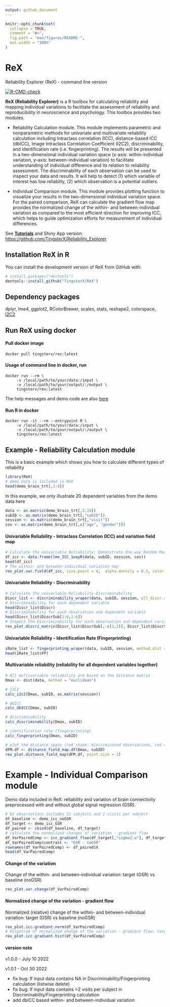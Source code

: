 ```yaml
---
output: github_document
---
```


<!-- README.md is generated from README.Rmd. Please edit that file -->

```r
knitr::opts_chunk$set(
  collapse = TRUE,
  comment = "#>",
  fig.path = "man/figures/README-",
  out.width = "100%"
)
```

# ReX 
Reliability Explorer (ReX) - command line version

<!-- badges: start -->
[![R-CMD-check](https://github.com/TingsterX/ReX/actions/workflows/R-CMD-check.yaml/badge.svg)](https://github.com/TingsterX/ReX/actions/workflows/R-CMD-check.yaml)
<!-- badges: end -->


**ReX (Reliability Explorer)** is a R toolbox for calculating
reliability and mapping individual variations to facilitate the
assessment of reliability and reproducibility in neuroscience and
psychology. This toolbox provides two modules.

-   Reliability Calculation module. This module implements parametric
    and nonparametric methods for univariate and multivariate
    reliability calculation including Intraclass correlation (ICC),
    distance-based ICC (dbICC), Image Intraclass Correlation Coefficient
    (I2C2), discriminability, and identification rate
    (i.e. fingerprinting). The results will be presented in a
    two-dimensional individual variation space (x-axis:
    within-individual variation, y-axis: between-individual variation)
    to facilitate understanding of individual difference and its
    relation to reliability assessment. The discriminability of each
    observation can be used to inspect your data and results. It will
    help to detect (1) which variable of interest has low
    reliablity, (2) which observation is a potential outliers.

-   Individual Comparison module. This module provides plotting function
    to visualize your results in the two-dimensional individual
    variation space. For the paired comparison, ReX can calculate the
    gradient flow map provides the normalized change of the within- and
    between-individual variation as compared to the most efficient
    direction for improving ICC, which helps to guide optimization
    efforts for measurement of individual differences.

See [**Tutorials**](https://github.com/TingsterX/Reliability_Explorer#tutorials) and Shiny App version:
<https://github.com/TingsterX/Reliability_Explorer>

## Installation ReX in R

You can install the development version of ReX from GitHub with:

``` r
# install.packages("devtools")
devtools::install_github("TingsterX/ReX")
```

## Dependency packages

dplyr, lme4, ggplot2, RColorBrewer, scales, stats, reshape2, colorspace,
[I2C2](https://github.com/neuroconductor/I2C2)

## Run ReX using docker

#### Pull docker image

```
docker pull tingsterx/rex:latest
```

#### Usage of command line in docker, run
```
docker run --rm \
     -v /local/path/to/your/data:/input \
     -v /local/path/to/your/output/:/output \
     tingsterx/rex:latest
```
The help messages and demo code are also [here](https://github.com/TingsterX/Reliability_Explorer/blob/main/rex_command_helper.md)

#### Run R in docker
```
docker run -it --rm --entrypoint R \
     -v /local/path/to/your/data:/input \
     -v /local/path/to/your/output/:/output \
     tingsterx/rex:latest
```

## Example - Reliability Calculation module

This is a basic example which shows you how to calculate different types of reliability

```r
library(ReX)
# demo data is included in ReX
head(demo_brain_trt[,1:8])
```

In this example, we only illustrate 20 dependent variables from the demo data here
```r
data <- as.matrix(demo_brain_trt[,5:24])
subID <- as.matrix(demo_brain_trt[,"subID"])        
session <- as.matrix(demo_brain_trt[,"visit"])         
cov <- as.matrix(demo_brain_trt[,c("age", "gender")])
```

#### Univariable Reliability - Intraclass Correlation (ICC) and variation field map
```r
# Calculate the univariable Reliability: Demonstrate One-way Random Model based ICC
df_icc <- data.frame(lme_ICC_1wayR(data, subID, session, cov))
head(df_icc)
# The within- and between-individual variation map
rex_plot.var.field(df_icc, size.point = 4,  alpha.density = 0.3, color.point.fill = "red", color="red")
```

#### Univariable Reliability - Discriminability
```r
# Calculate the univariable Reliability Discriminability
Discr_list <- discriminability_wraper(data, subID, session, all_discr.return=TRUE)
# Discriminability for each dependent variable
head(Discr_list$Discr)
# Discriminability for each observation and dependent variable
head(Discr_list$DiscrSub[1:6,1:6])
# Inspect the Discriminability for each observation and dependent variable
rex_plot.discri_matrix(Discr_list$DiscrSub[,-c(1,2)], Discr_list$DiscrSub[,1], Discr_list$DiscrSub[,2])
```


#### Univariable Reliability - Identification Rate (Fingerprinting)
```r
iRate_list <- fingerprinting_wraper(data, subID, session, method.dist = 'euclidean')
head(iRate_list$FP)
```


#### Multivariable reliability (reliability for all dependent variables together)
```r
# All multivariable reliability are based on the distance matrix
Dmax <- dist(data, method = "euclidean")

# I2C2
calc_i2c2(Dmax, subID, as.matrix(session))

# dbICC
calc_dbICC(Dmax, subID)

# discriminability
calc_discriminability(Dmax, subID)

# identification rate (fingerprinting)
calc_fingerprinting(Dmax, subID)

# plot the distance space (red shade: discriminated observations, red dot: identified observation)
dFM.df <- distance_field_map.df(Dmax, subID)
rex_plot.distance_field_map(dFM.df, point.size = 2)
```

# Example - Individual Comparison module
Demo data included in ReX: reliability and variation of brain connectivity preprocessed with and without global signal regression (GSR).
```r
# 62 observations includes 31 subjects and 2 visits per subject
df_baseline <- demo_icc_noGSR
df_target <- demo_icc_GSR
df_paired <- cbind(df_baseline, df_target)
# calculate the normalized changes of variation - gradient flow 
df_VarPairedComp <- icc_gradient_flow(df_target[,"sigma2_w"], df_target[,"sigma2_b"], df_baseline[,"sigma2_w"], df_baseline[,"sigma2_b"])
df_VarPairedComp$contrast <- "GSR - noGSR"
rownames(df_VarPairedComp) <- df_paired$X
head(df_VarPairedComp)
```

#### Change of the variation
Change of the within- and between-individual variation: target (GSR) vs baseline (noGSR)
```r
rex_plot.var.change(df_VarPairedComp)
```

#### Normalized change of the variation - gradient flow
Normalized (relative) change of the within- and between-individual variation: target (GSR) vs baseline (noGSR)
```r
rex_plot.icc.gradient.norm(df_VarPairedComp)
# Hisgotram of normalized change of the variation - gradient flow: target vs baseline
rex_plot.icc.gradient.hist(df_VarPairedComp)
```

#### version note
v1.0.0 - July 10 2022

v1.0.1 - Oct 30 2022

  - fix bug: If input data contains NA in Discriminability/Fingerprinting calculation (listwise delete)
  - fix bug: If input data contains >2 visits per subject in Discriminability/Fingerprinting calculation
  - add dbICC based within- and between-individual variation
